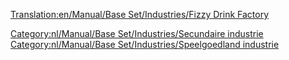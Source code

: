 [[Translation:en/Manual/Base Set/Industries/Fizzy Drink Factory]]

{{nl/Manual/Base Set/Industries/Industrieën|image=en/Manual/Base Set/Industries/FizzyDrinkFactory.png
|name=Frisdrankfabriek
|climates=[[nl/Manual/Klimaat#speelgoedland|Speelgoedland]]
|accepts=[[nl/Manual/Base Set/Cargos/Cola|Cola]],[[nl/Manual/Base Set/Cargos/Bubbels|Bubbels]]
|produces=[[nl/Manual/Base Set/Cargos/Frisdrank|Frisdrank]]
|notes=Niet aanwezig in andere [[nl/Manual/Klimaat|klimaten]].
}}

[[Category:nl/Manual/Base Set/Industries/Secundaire industrie]]
[[Category:nl/Manual/Base Set/Industries/Speelgoedland industrie]]